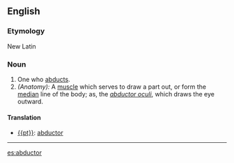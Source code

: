==English==
===Etymology===
New Latin
===Noun===
#One who [[abducts]].
#''(Anatomy):'' A [[muscle]] which serves to draw a part out, or form the [[median]] line of the body; as, the ''[[abductor oculi]]'', which draws the eye outward.
====Translation====
* [[{{pt}}]]: [[abductor]]
----

[[es:abductor]]